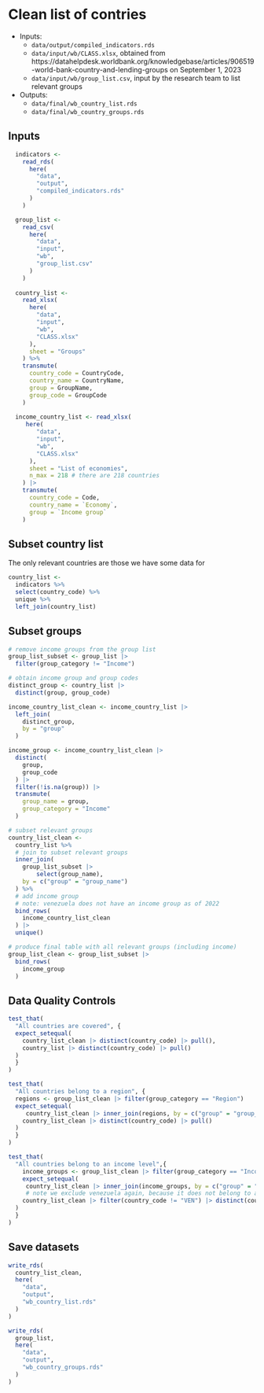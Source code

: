 # Clean list of contries

- Inputs:
  - `data/output/compiled_indicators.rds`
  - `data/input/wb/CLASS.xlsx`, obtained from https://datahelpdesk.worldbank.org/knowledgebase/articles/906519-world-bank-country-and-lending-groups on September 1, 2023
  - `data/input/wb/group_list.csv`, input by the research team to list relevant groups
      
- Outputs:
  - `data/final/wb_country_list.rds`
  - `data/final/wb_country_groups.rds`

## Inputs

```r
  indicators <-
    read_rds(
      here(
        "data",
        "output",
        "compiled_indicators.rds"
      )
    )

  group_list <-
    read_csv(
      here(
        "data",
        "input",
        "wb",
        "group_list.csv"
      )
    )
  
  country_list <-
    read_xlsx(
      here(
        "data",
        "input", 
        "wb",
        "CLASS.xlsx"
      ),
      sheet = "Groups"
    ) %>%
    transmute(
      country_code = CountryCode,
      country_name = CountryName,
      group = GroupName,
      group_code = GroupCode
    )
  
  income_country_list <- read_xlsx(
     here(
        "data",
        "input", 
        "wb",
        "CLASS.xlsx"
      ),
      sheet = "List of economies",
      n_max = 218 # there are 218 countries
    ) |> 
    transmute(
      country_code = Code,
      country_name = `Economy`,
      group = `Income group`
    )
```

## Subset country list

The only relevant countries are those we have some data for

```r
country_list <-
  indicators %>%
  select(country_code) %>%
  unique %>%
  left_join(country_list)
```

## Subset groups

```r
# remove income groups from the group list
group_list_subset <- group_list |> 
  filter(group_category != "Income")

# obtain income group and group codes
distinct_group <- country_list |> 
  distinct(group, group_code)

income_country_list_clean <- income_country_list |> 
  left_join(
    distinct_group,
    by = "group"
  )

income_group <- income_country_list_clean |>
  distinct(
    group,
    group_code
  ) |> 
  filter(!is.na(group)) |> 
  transmute(
    group_name = group,
    group_category = "Income"
  )

# subset relevant groups
country_list_clean <-
  country_list %>%
  # join to subset relevant groups
  inner_join(
    group_list_subset |> 
        select(group_name),
    by = c("group" = "group_name")
  ) %>%
  # add income group
  # note: venezuela does not have an income group as of 2022
  bind_rows(
    income_country_list_clean
  ) |> 
  unique()

# produce final table with all relevant groups (including income)
group_list_clean <- group_list_subset |> 
  bind_rows(
    income_group
  )
```

## Data Quality Controls

```r
test_that(
  "All countries are covered", {
  expect_setequal(
    country_list_clean |> distinct(country_code) |> pull(),
    country_list |> distinct(country_code) |> pull()
  )
  }
)

test_that(
  "All countries belong to a region", {
  regions <- group_list_clean |> filter(group_category == "Region")
  expect_setequal(
     country_list_clean |> inner_join(regions, by = c("group" = "group_name")) |> distinct(country_code) |> pull(),
    country_list_clean |> distinct(country_code) |> pull()
  )
  }
)

test_that(
  "All countries belong to an income level",{
    income_groups <- group_list_clean |> filter(group_category == "Income")
    expect_setequal(
     country_list_clean |> inner_join(income_groups, by = c("group" = "group_name")) |> distinct(country_code) |> pull(),
     # note we exclude venezuela again, because it does not belong to an income level
    country_list_clean |> filter(country_code != "VEN") |> distinct(country_code) |> pull()
  )
  }
)
```

## Save datasets

```r
write_rds(
  country_list_clean,
  here(
    "data",
    "output",
    "wb_country_list.rds"
  )
)

write_rds(
  group_list,
  here(
    "data",
    "output",
    "wb_country_groups.rds"
  )
)
```
